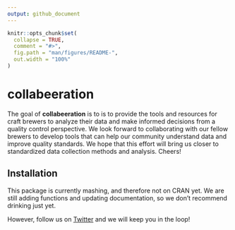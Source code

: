 ```yaml
---
output: github_document
---
```


<!-- README.md is generated from README.Rmd. Please edit that file -->

```r
knitr::opts_chunk$set(
  collapse = TRUE,
  comment = "#>",
  fig.path = "man/figures/README-",
  out.width = "100%"
)
```
# collabeeration

<!-- badges: start -->
<!-- badges: end -->

The goal of **collabeeration** is to is to provide the tools and resources for craft brewers to analyze their data and make informed decisions from a quality control perspective. We look forward to collaborating with our fellow brewers to develop tools that can help our community understand data and improve quality standards. We hope that this effort will bring us closer to standardized data collection methods and analysis. Cheers!

## Installation

This package is currently mashing, and therefore not on CRAN yet. We are still adding functions and updating documentation, so we don't recommend drinking just yet.

However, follow us on [Twitter](https://twitter.com/CraftBeerSci) and we will keep you in the loop!

